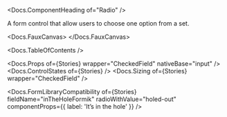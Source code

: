 


<Meta of={Stories} />

<Docs.ComponentHeading of="Radio" />

A form control that allow users to choose one option from a set.

<Docs.FauxCanvas>
  <Radio
    label="I hope you don’t regret checking me"
    sizer={Radio.sizer.medium}
  />
</Docs.FauxCanvas>

<Docs.TableOfContents />

<Docs.Props of={Stories} wrapper="CheckedField" nativeBase="input" />
<Docs.ControlStates of={Stories} />
<Docs.Sizing of={Stories} wrapper="CheckedField" />

<Docs.FormLibraryCompatibility
  of={Stories}
  fieldName="inTheHoleFormik"
  radioWithValue="holed-out"
  componentProps={{ label: 'It’s in the hole' }}
/>
